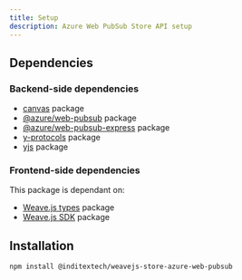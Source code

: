```yaml
---
title: Setup
description: Azure Web PubSub Store API setup
---
```


## Dependencies

### Backend-side dependencies

- [canvas](https://www.npmjs.com/package/canvas) package
- [@azure/web-pubsub](https://www.npmjs.com/package/@azure/web-pubsub) package
- [@azure/web-pubsub-express](https://www.npmjs.com/package/@azure/web-pubsub-express) package
- [y-protocols](https://www.npmjs.com/package/y-protocols) package
- [yjs](https://www.npmjs.com/package/yjs) package

### Frontend-side dependencies

This package is dependant on:

- [Weave.js types](/docs/types) package
- [Weave.js SDK](/docs/sdk) package

## Installation

```shell
npm install @inditextech/weavejs-store-azure-web-pubsub
```
